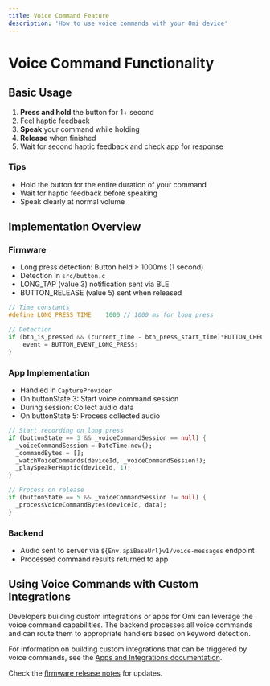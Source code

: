 ```yaml
---
title: Voice Command Feature
description: 'How to use voice commands with your Omi device'
---
```



# Voice Command Functionality

<Tabs>
<TabItem value="users" label="For Users" default>

## Basic Usage

1. **Press and hold** the button for 1+ second
2. Feel haptic feedback
3. **Speak** your command while holding
4. **Release** when finished
5. Wait for second haptic feedback and check app for response

### Tips
- Hold the button for the entire duration of your command
- Wait for haptic feedback before speaking
- Speak clearly at normal volume

</TabItem>
<TabItem value="developers" label="For Developers">

## Implementation Overview

### Firmware
- Long press detection: Button held ≥ 1000ms (1 second)
- Detection in `src/button.c`
- LONG_TAP (value 3) notification sent via BLE
- BUTTON_RELEASE (value 5) sent when released

```c
// Time constants
#define LONG_PRESS_TIME    1000 // 1000 ms for long press

// Detection
if (btn_is_pressed && (current_time - btn_press_start_time)*BUTTON_CHECK_INTERVAL >= LONG_PRESS_TIME) {
    event = BUTTON_EVENT_LONG_PRESS;
}
```

### App Implementation
- Handled in `CaptureProvider`
- On buttonState 3: Start voice command session
- During session: Collect audio data
- On buttonState 5: Process collected audio

```dart
// Start recording on long press
if (buttonState == 3 && _voiceCommandSession == null) {
  _voiceCommandSession = DateTime.now();
  _commandBytes = [];
  _watchVoiceCommands(deviceId, _voiceCommandSession!);
  _playSpeakerHaptic(deviceId, 1);
}

// Process on release
if (buttonState == 5 && _voiceCommandSession != null) {
  _processVoiceCommandBytes(deviceId, data);
}
```

### Backend
- Audio sent to server via `${Env.apiBaseUrl}v1/voice-messages` endpoint
- Processed command results returned to app

</TabItem>
</Tabs>

## Using Voice Commands with Custom Integrations

Developers building custom integrations or apps for Omi can leverage the voice command capabilities. The backend processes all voice commands and can route them to appropriate handlers based on keyword detection.

For information on building custom integrations that can be triggered by voice commands, see the [Apps and Integrations documentation](../developer/apps/Introduction).

Check the [firmware release notes](https://github.com/BasedHardware/Omi/releases) for updates.
